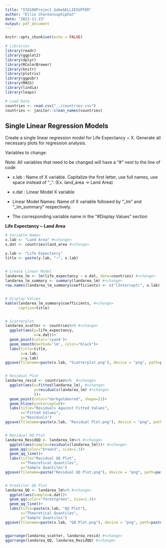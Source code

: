 ```yaml
---
title: "STA108Project_Gabe&ELLIESUFFER"
author: "Ellie Chareonsuphiphat"
date: "2023-11-23"
output: pdf_document
---
```


```r
knitr::opts_chunk$set(echo = FALSE)
```

```r
# Libraries
library(readr)
library(ggplot2)
library(dplyr)
library(RColorBrewer)
library(knitr)
library(plotrix)
library(ggpubr)
library(MASS)
library(lindia)
library(leaps)
```

```r
# Load Data
countries <- read.csv("../countries.csv")
countries <- janitor::clean_names(countries)
```

## Single Linear Regression Models

Create a single linear regression model for Life Expectancy ~ X. Generate all necessary plots for regression analysis.

Variables to change:

Note: All variables that need to be changed will have a "#<change>" next to the line of code

- x.lab : Name of X variable. Capitalize the first letter, use full names, use space instead of "_". (Ex. land_area -> Land Area) 

- x.dat : Linear Model X variable

- Linear Model Names: Name of X variable followed by "_lm" and "_lm_summary" respectively.

- The corresponding variable name in the "#Display Values" section

**Life Expectancy ~ Land Area**

```r
# Variable Names
x.lab <- "Land Area" #<change>
x.dat <- countries$land_area #<change>

y.lab <- "Life Expectancy"
title <- paste(y.lab, "~", x.lab)

  
# Create Linear Model
landarea_lm <- lm(life_expectancy ~ x.dat, data=countries) #<change>
landarea_lm_summary <- summary(landarea_lm) #<change>
row.names(landarea_lm_summary$coefficients) <- c("(Intercept)", x.lab) #<change>


# Display Values
kable(landarea_lm_summary$coefficients, #<change>
      caption=title)


# Scatterplot
landarea_scatter <- countries%>% #<change>
  ggplot(aes(y=life_expectancy, 
             x=x.dat))+
  geom_point(color='cyan4')+
  geom_smooth(method='lm', color="black")+
  labs(title=title,
       x=x.lab,
       y=y.lab)
ggsave(filename=paste(x.lab, "Scatterplot.png"), device = "png", path=paste0("../Plots/", x.lab))


# Residual Plot
landarea_resid <- countries%>%  #<change>
  ggplot(aes(x=fitted(landarea_lm), #<change>
             y=residuals(landarea_lm) #<change>
             ))+
  geom_point(color="darkgoldenrod", shape=21)+
  geom_hline(yintercept=0)+
  labs(title="Residuals Against Fitted Values",
       x="Fitted Values",
       y="Residuals")
ggsave(filename=paste(x.lab, "Residual Plot.png"), device = "png", path=paste0("../Plots/", x.lab))


# Residual QQ Plot
landarea_ResidQQ <- landarea_lm%>% #<change>
  ggplot(aes(sample=residuals(landarea_lm)))+ #<change>
  geom_qq(color="brown3", size=1.3)+
  geom_qq_line()+
  labs(title="Residual QQ Plot",
       x="Theoretical Quantiles",
       y="Sample Quantiles")
ggsave(filename=paste("Residual QQ Plot.png"), device = "png", path=paste0("../Plots/", x.lab))


# Predictor QQ Plot
landarea_QQ <- landarea_lm%>% #<change>
  ggplot(aes(sample=x.dat))+
  geom_qq(color="forestgreen", size=1.3)+
  geom_qq_line()+
  labs(title=paste(x.lab, "QQ Plot"),
       x="Theoretical Quantiles",
       y="Sample Quantiles")
ggsave(filename=paste(x.lab, "QQ Plot.png"), device = "png", path=paste0("../Plots/", x.lab))


ggarrange(landarea_scatter, landarea_resid) #<change>
ggarrange(landarea_QQ, landarea_ResidQQ) #<change>
```



